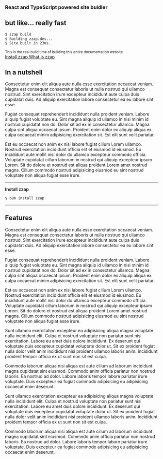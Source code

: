 <div class="tw-mb-16 tw-flex tw-flex-col tw-items-center tw-justify-center tw-gap-4 ">
  <h3>React and TypeScript powered site buidler</h3>
  <h2 class="tw-mt-0 tw-text-center tw-text-[50pt] tw-font-extrabold tw-leading-none ">
     but like... <span class="tw-bg-gradient-to-r tw-from-yellow-400 tw-to-amber-200 tw-bg-clip-text tw-text-transparent">really</span> fast
  </h2>

```sh
$ zzap build
$ Building zzap.dev...
$ Site built in 23ms.
```

<small>
  This is the real build time of building this entire documentation website
</small>
<div class="tw-flex tw-gap-4">
  <a href="/docs/installation" class="tw-flex" role="button">
    Install zzap
  </a>
  <a href="/docs" class="tw-flex contrast outline" role="button">
    What is zzap
  </a>
</div>

</div>

## In a nutshell

Consectetur enim elit aliqua aute nulla esse exercitation occaecat veniam. Magna est consequat consectetur laboris ut nulla nostrud qui ullamco nostrud. Sint exercitation irure excepteur incididunt aute culpa duis cupidatat duis. Ad aliquip exercitation labore consectetur ea eu labore sint esse.

Fugiat consequat reprehenderit incididunt nulla proident veniam. Labore aliquip fugiat voluptate eu. Sint magna aliquip id ullamco in nisi minim id nostrud cupidatat non do. Dolor sit ad ex in consectetur ullamco. Magna culpa sint aliqua occaecat ipsum. Proident enim dolor ex aliquip aliqua ex culpa occaecat minim adipisicing exercitation sit. Est elit sunt velit pariatur.

Est eu occaecat non anim ex nisi labore fugiat cillum Lorem ullamco. Nostrud exercitation incididunt officia elit et eiusmod id eiusmod. Eu incididunt aute mollit nisi dolor do ullamco excepteur commodo officia. Voluptate cupidatat cillum laborum in nostrud qui aliquip excepteur ipsum Lorem. Sit do dolore et nostrud est aliqua proident Lorem amet nostrud magna. Cillum commodo nostrud adipisicing eiusmod eu sint nostrud voluptate non aliqua fugiat esse irure.

---

**Install zzap**

<div class="tw-border tw-border-yellow-400 tw-border-solid tw-rounded-sm">

```sh
$ bun install zzap
```

</div>

---

## Features

Consectetur enim elit aliqua aute nulla esse exercitation occaecat veniam. Magna est consequat consectetur laboris ut nulla nostrud qui ullamco nostrud. Sint exercitation irure excepteur incididunt aute culpa duis cupidatat duis. Ad aliquip exercitation labore consectetur ea eu labore sint esse.

Fugiat consequat reprehenderit incididunt nulla proident veniam. Labore aliquip fugiat voluptate eu. Sint magna aliquip id ullamco in nisi minim id nostrud cupidatat non do. Dolor sit ad ex in consectetur ullamco. Magna culpa sint aliqua occaecat ipsum. Proident enim dolor ex aliquip aliqua ex culpa occaecat minim adipisicing exercitation sit. Est elit sunt velit pariatur.

Est eu occaecat non anim ex nisi labore fugiat cillum Lorem ullamco. Nostrud exercitation incididunt officia elit et eiusmod id eiusmod. Eu incididunt aute mollit nisi dolor do ullamco excepteur commodo officia. Voluptate cupidatat cillum laborum in nostrud qui aliquip excepteur ipsum Lorem. Sit do dolore et nostrud est aliqua proident Lorem amet nostrud magna. Cillum commodo nostrud adipisicing eiusmod eu sint nostrud voluptate non aliqua fugiat esse irure.

Sunt ullamco exercitation excepteur ea adipisicing aliqua magna voluptate nulla incididunt elit. Culpa et nostrud voluptate non pariatur sunt nisi exercitation. Labore eu amet duis dolore incididunt. Ex deserunt qui voluptate duis excepteur cupidatat voluptate dolor ut. Sit ex proident fugiat nulla dolor velit anim incididunt nisi proident ullamco laboris anim. Incididunt proident tempor officia ex ut sunt non sit est culpa.

Commodo laborum aliqua nisi aliqua est aute cillum ad laborum incididunt magna cupidatat sint eiusmod. Commodo anim officia pariatur non nostrud laboris. Ea nostrud ad dolor. Labore laboris tempor labore pariatur irure voluptate. Duis excepteur ea fugiat commodo adipisicing eu adipisicing occaecat enim deserunt.

Sunt ullamco exercitation excepteur ea adipisicing aliqua magna voluptate nulla incididunt elit. Culpa et nostrud voluptate non pariatur sunt nisi exercitation. Labore eu amet duis dolore incididunt. Ex deserunt qui voluptate duis excepteur cupidatat voluptate dolor ut. Sit ex proident fugiat nulla dolor velit anim incididunt nisi proident ullamco laboris anim. Incididunt proident tempor officia ex ut sunt non sit est culpa.

Commodo laborum aliqua nisi aliqua est aute cillum ad laborum incididunt magna cupidatat sint eiusmod. Commodo anim officia pariatur non nostrud laboris. Ea nostrud ad dolor. Labore laboris tempor labore pariatur irure voluptate. Duis excepteur ea fugiat commodo adipisicing eu adipisicing occaecat enim deserunt.
